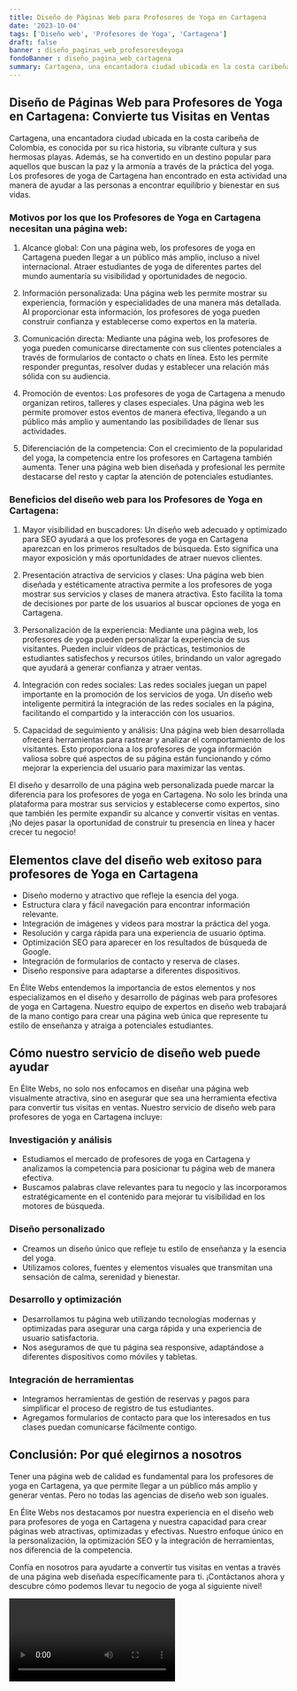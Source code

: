 ```yaml
---
title: Diseño de Páginas Web para Profesores de Yoga en Cartagena
date: '2023-10-04'
tags: ['Diseño web', 'Profesores de Yoga', 'Cartagena']
draft: false
banner : diseño_paginas_web_profesoresdeyoga
fondoBanner : diseño_pagina_web_cartagena
summary: Cartagena, una encantadora ciudad ubicada en la costa caribeña de Colombia, es conocida por su rica historia, su vibrante cultura y sus hermosas playas. Además, se ha convertido en un destino popular para aquellos que buscan la paz y la armonía a través de la práctica del yoga. Los profesores de yoga de Cartagena han encontrado en esta actividad una manera de ayudar a las personas a encontrar equilibrio y bienestar en sus vidas.
---
```


## Diseño de Páginas Web para Profesores de Yoga en Cartagena: Convierte tus Visitas en Ventas

Cartagena, una encantadora ciudad ubicada en la costa caribeña de Colombia, es conocida por su rica historia, su vibrante cultura y sus hermosas playas. Además, se ha convertido en un destino popular para aquellos que buscan la paz y la armonía a través de la práctica del yoga. Los profesores de yoga de Cartagena han encontrado en esta actividad una manera de ayudar a las personas a encontrar equilibrio y bienestar en sus vidas.

### Motivos por los que los Profesores de Yoga en Cartagena necesitan una página web:

1. Alcance global: Con una página web, los profesores de yoga en Cartagena pueden llegar a un público más amplio, incluso a nivel internacional. Atraer estudiantes de yoga de diferentes partes del mundo aumentaría su visibilidad y oportunidades de negocio.

2. Información personalizada: Una página web les permite mostrar su experiencia, formación y especialidades de una manera más detallada. Al proporcionar esta información, los profesores de yoga pueden construir confianza y establecerse como expertos en la materia.

3. Comunicación directa: Mediante una página web, los profesores de yoga pueden comunicarse directamente con sus clientes potenciales a través de formularios de contacto o chats en línea. Esto les permite responder preguntas, resolver dudas y establecer una relación más sólida con su audiencia.

4. Promoción de eventos: Los profesores de yoga de Cartagena a menudo organizan retiros, talleres y clases especiales. Una página web les permite promover estos eventos de manera efectiva, llegando a un público más amplio y aumentando las posibilidades de llenar sus actividades.

5. Diferenciación de la competencia: Con el crecimiento de la popularidad del yoga, la competencia entre los profesores en Cartagena también aumenta. Tener una página web bien diseñada y profesional les permite destacarse del resto y captar la atención de potenciales estudiantes.

### Beneficios del diseño web para los Profesores de Yoga en Cartagena:

1. Mayor visibilidad en buscadores: Un diseño web adecuado y optimizado para SEO ayudará a que los profesores de yoga en Cartagena aparezcan en los primeros resultados de búsqueda. Esto significa una mayor exposición y más oportunidades de atraer nuevos clientes.

2. Presentación atractiva de servicios y clases: Una página web bien diseñada y estéticamente atractiva permite a los profesores de yoga mostrar sus servicios y clases de manera atractiva. Esto facilita la toma de decisiones por parte de los usuarios al buscar opciones de yoga en Cartagena.

3. Personalización de la experiencia: Mediante una página web, los profesores de yoga pueden personalizar la experiencia de sus visitantes. Pueden incluir vídeos de prácticas, testimonios de estudiantes satisfechos y recursos útiles, brindando un valor agregado que ayudará a generar confianza y atraer ventas.

4. Integración con redes sociales: Las redes sociales juegan un papel importante en la promoción de los servicios de yoga. Un diseño web inteligente permitirá la integración de las redes sociales en la página, facilitando el compartido y la interacción con los usuarios.

5. Capacidad de seguimiento y análisis: Una página web bien desarrollada ofrecerá herramientas para rastrear y analizar el comportamiento de los visitantes. Esto proporciona a los profesores de yoga información valiosa sobre qué aspectos de su página están funcionando y cómo mejorar la experiencia del usuario para maximizar las ventas.

El diseño y desarrollo de una página web personalizada puede marcar la diferencia para los profesores de yoga en Cartagena. No solo les brinda una plataforma para mostrar sus servicios y establecerse como expertos, sino que también les permite expandir su alcance y convertir visitas en ventas. ¡No dejes pasar la oportunidad de construir tu presencia en línea y hacer crecer tu negocio!

<GifSeo />

<Cta />

## Elementos clave del diseño web exitoso para profesores de Yoga en Cartagena

- Diseño moderno y atractivo que refleje la esencia del yoga.
- Estructura clara y fácil navegación para encontrar información relevante.
- Integración de imágenes y videos para mostrar la práctica del yoga.
- Resolución y carga rápida para una experiencia de usuario óptima.
- Optimización SEO para aparecer en los resultados de búsqueda de Google.
- Integración de formularios de contacto y reserva de clases.
- Diseño responsive para adaptarse a diferentes dispositivos.

En Élite Webs entendemos la importancia de estos elementos y nos especializamos en el diseño y desarrollo de páginas web para profesores de yoga en Cartagena. Nuestro equipo de expertos en diseño web trabajará de la mano contigo para crear una página web única que represente tu estilo de enseñanza y atraiga a potenciales estudiantes.

## Cómo nuestro servicio de diseño web puede ayudar

En Élite Webs, no solo nos enfocamos en diseñar una página web visualmente atractiva, sino en asegurar que sea una herramienta efectiva para convertir tus visitas en ventas. Nuestro servicio de diseño web para profesores de yoga en Cartagena incluye:

### Investigación y análisis
- Estudiamos el mercado de profesores de yoga en Cartagena y analizamos la competencia para posicionar tu página web de manera efectiva.
- Buscamos palabras clave relevantes para tu negocio y las incorporamos estratégicamente en el contenido para mejorar tu visibilidad en los motores de búsqueda.

### Diseño personalizado
- Creamos un diseño único que refleje tu estilo de enseñanza y la esencia del yoga.
- Utilizamos colores, fuentes y elementos visuales que transmitan una sensación de calma, serenidad y bienestar.

### Desarrollo y optimización
- Desarrollamos tu página web utilizando tecnologías modernas y optimizadas para asegurar una carga rápida y una experiencia de usuario satisfactoria.
- Nos aseguramos de que tu página sea responsive, adaptándose a diferentes dispositivos como móviles y tabletas.

### Integración de herramientas
- Integramos herramientas de gestión de reservas y pagos para simplificar el proceso de registro de tus estudiantes.
- Agregamos formularios de contacto para que los interesados en tus clases puedan comunicarse fácilmente contigo.

## Conclusión: Por qué elegirnos a nosotros

Tener una página web de calidad es fundamental para los profesores de yoga en Cartagena, ya que permite llegar a un público más amplio y generar ventas. Pero no todas las agencias de diseño web son iguales.

En Élite Webs nos destacamos por nuestra experiencia en el diseño web para profesores de yoga en Cartagena y nuestra capacidad para crear páginas web atractivas, optimizadas y efectivas. Nuestro enfoque único en la personalización, la optimización SEO y la integración de herramientas, nos diferencia de la competencia.

Confía en nosotros para ayudarte a convertir tus visitas en ventas a través de una página web diseñada específicamente para ti. ¡Contáctanos ahora y descubre cómo podemos llevar tu negocio de yoga al siguiente nivel!

<Video />

<CtaBot job='Profesores de Yoga' city='Cartagena'/>

<Gmaps query='Cartagena+españa+maps' />